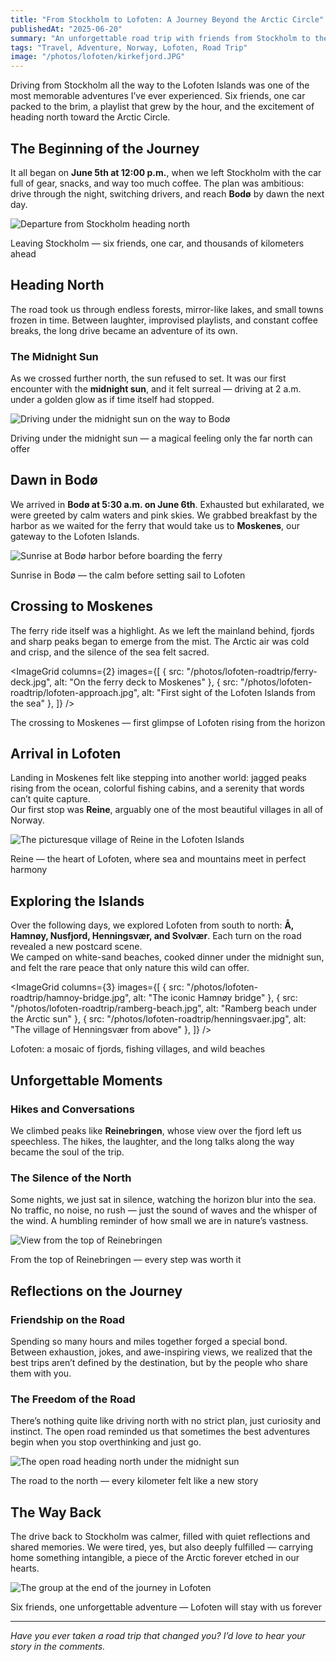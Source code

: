 ```yaml
---
title: "From Stockholm to Lofoten: A Journey Beyond the Arctic Circle"
publishedAt: "2025-06-20"
summary: "An unforgettable road trip with friends from Stockholm to the magical Lofoten Islands — crossing endless Scandinavian landscapes and chasing the midnight sun."
tags: "Travel, Adventure, Norway, Lofoten, Road Trip"
image: "/photos/lofoten/kirkefjord.JPG"
---
```


Driving from Stockholm all the way to the Lofoten Islands was one of the most memorable adventures I’ve ever experienced. Six friends, one car packed to the brim, a playlist that grew by the hour, and the excitement of heading north toward the Arctic Circle.

## The Beginning of the Journey

It all began on **June 5th at 12:00 p.m.**, when we left Stockholm with the car full of gear, snacks, and way too much coffee. The plan was ambitious: drive through the night, switching drivers, and reach **Bodø** by dawn the next day.

<Image
  src="/photos/lofoten/stockholm-departure.JPG"
  alt="Departure from Stockholm heading north"
  width={800}
  height={600}
/>

<Caption>
  Leaving Stockholm — six friends, one car, and thousands of kilometers ahead
</Caption>

## Heading North

The road took us through endless forests, mirror-like lakes, and small towns frozen in time. Between laughter, improvised playlists, and constant coffee breaks, the long drive became an adventure of its own.

### The Midnight Sun

As we crossed further north, the sun refused to set. It was our first encounter with the **midnight sun**, and it felt surreal — driving at 2 a.m. under a golden glow as if time itself had stopped.

<Image
  src="/photos/lofoten/midnight-sun-road.JPG"
  alt="Driving under the midnight sun on the way to Bodø"
  width={800}
  height={600}
/>

<Caption>
  Driving under the midnight sun — a magical feeling only the far north can offer
</Caption>

## Dawn in Bodø

We arrived in **Bodø at 5:30 a.m. on June 6th**. Exhausted but exhilarated, we were greeted by calm waters and pink skies. We grabbed breakfast by the harbor as we waited for the ferry that would take us to **Moskenes**, our gateway to the Lofoten Islands.

<Image
  src="/photos/lofoten-roadtrip/bodo-harbor.jpg"
  alt="Sunrise at Bodø harbor before boarding the ferry"
  width={800}
  height={600}
/>

<Caption>
  Sunrise in Bodø — the calm before setting sail to Lofoten
</Caption>

## Crossing to Moskenes

The ferry ride itself was a highlight. As we left the mainland behind, fjords and sharp peaks began to emerge from the mist. The Arctic air was cold and crisp, and the silence of the sea felt sacred.

<ImageGrid
  columns={2}
  images={[
    { src: "/photos/lofoten-roadtrip/ferry-deck.jpg", alt: "On the ferry deck to Moskenes" },
    { src: "/photos/lofoten-roadtrip/lofoten-approach.jpg", alt: "First sight of the Lofoten Islands from the sea" },
  ]}
/>

<Caption>
  The crossing to Moskenes — first glimpse of Lofoten rising from the horizon
</Caption>

## Arrival in Lofoten

Landing in Moskenes felt like stepping into another world: jagged peaks rising from the ocean, colorful fishing cabins, and a serenity that words can’t quite capture.  
Our first stop was **Reine**, arguably one of the most beautiful villages in all of Norway.

<Image
  src="/photos/lofoten-roadtrip/reine-village.jpg"
  alt="The picturesque village of Reine in the Lofoten Islands"
  width={800}
  height={600}
/>

<Caption>
  Reine — the heart of Lofoten, where sea and mountains meet in perfect harmony
</Caption>

## Exploring the Islands

Over the following days, we explored Lofoten from south to north: **Å, Hamnøy, Nusfjord, Henningsvær, and Svolvær**. Each turn on the road revealed a new postcard scene.  
We camped on white-sand beaches, cooked dinner under the midnight sun, and felt the rare peace that only nature this wild can offer.

<ImageGrid
  columns={3}
  images={[
    { src: "/photos/lofoten-roadtrip/hamnoy-bridge.jpg", alt: "The iconic Hamnøy bridge" },
    { src: "/photos/lofoten-roadtrip/ramberg-beach.jpg", alt: "Ramberg beach under the Arctic sun" },
    { src: "/photos/lofoten-roadtrip/henningsvaer.jpg", alt: "The village of Henningsvær from above" },
  ]}
/>

<Caption>
  Lofoten: a mosaic of fjords, fishing villages, and wild beaches
</Caption>

## Unforgettable Moments

### Hikes and Conversations

We climbed peaks like **Reinebringen**, whose view over the fjord left us speechless. The hikes, the laughter, and the long talks along the way became the soul of the trip.

### The Silence of the North

Some nights, we just sat in silence, watching the horizon blur into the sea. No traffic, no noise, no rush — just the sound of waves and the whisper of the wind. A humbling reminder of how small we are in nature’s vastness.

<Image
  src="/photos/lofoten-roadtrip/reinebringen-view.jpg"
  alt="View from the top of Reinebringen"
  width={800}
  height={600}
/>

<Caption>
  From the top of Reinebringen — every step was worth it
</Caption>

## Reflections on the Journey

### Friendship on the Road

Spending so many hours and miles together forged a special bond. Between exhaustion, jokes, and awe-inspiring views, we realized that the best trips aren’t defined by the destination, but by the people who share them with you.

### The Freedom of the Road

There’s nothing quite like driving north with no strict plan, just curiosity and instinct. The open road reminded us that sometimes the best adventures begin when you stop overthinking and just go.

<Image
  src="/photos/lofoten-roadtrip/road-north.jpg"
  alt="The open road heading north under the midnight sun"
  width={800}
  height={600}
/>

<Caption>
  The road to the north — every kilometer felt like a new story
</Caption>

## The Way Back

The drive back to Stockholm was calmer, filled with quiet reflections and shared memories. We were tired, yes, but also deeply fulfilled — carrying home something intangible, a piece of the Arctic forever etched in our hearts.

<Image
  src="/photos/lofoten-roadtrip/group-photo.jpg"
  alt="The group at the end of the journey in Lofoten"
  width={800}
  height={600}
/>

<Caption>
  Six friends, one unforgettable adventure — Lofoten will stay with us forever
</Caption>

---

*Have you ever taken a road trip that changed you? I’d love to hear your story in the comments.*